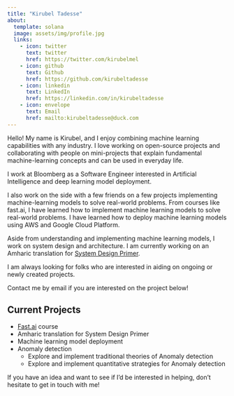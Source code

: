 ```yaml
---
title: "Kirubel Tadesse"
about:
  template: solana
  image: assets/img/profile.jpg
  links:
    - icon: twitter
      text: twitter
      href: https://twitter.com/kirubelmel
    - icon: github
      text: Github
      href: https://github.com/kirubeltadesse
    - icon: linkedin
      text: LinkedIn
      href: https://linkedin.com/in/kirubeltadesse
    - icon: envelope
      text: Email
      href: mailto:kirubeltadesse@duck.com
---
```


Hello! My name is Kirubel, and I enjoy combining machine learning capabilities with any industry. I love working on open-source projects and collaborating with people on mini-projects that explain fundamental machine-learning concepts and can be used in everyday life.

I work at Bloomberg as a Software Engineer interested in Artificial Intelligence and deep learning model deployment.

I also work on the side with a few friends on a few projects implementing machine-learning models to solve real-world problems. From courses like fast.ai, I have learned how to implement machine learning models to solve real-world problems. I have learned how to deploy machine learning models using AWS and Google Cloud Platform.

Aside from understanding and implementing machine learning models, I work on system design and architecture. I am currently working on an Amharic translation for [System Design Primer](https://github.com/donnemartin/system-design-primer/issues/820).

I am always looking for folks who are interested in aiding on ongoing or newly created projects.

Contact me by email if you are interested on the project below!

## Current Projects

- [Fast.ai](https://www.fast.ai/) course
- Amharic translation for System Design Primer  
- Machine learning model deployment
- Anomaly detection
  - Explore and implement traditional theories of Anomaly detection
  - Explore and implement quantitative strategies for Anomaly detection

If you have an idea and want to see if I'd be interested in helping, don't hesitate to get in touch with me!